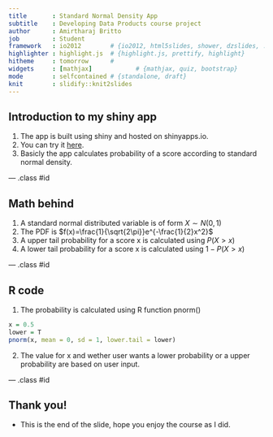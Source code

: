 ```yaml
---
title       : Standard Normal Density App
subtitle    : Developing Data Products course project
author      : Amirtharaj Britto
job         : Student
framework   : io2012        # {io2012, html5slides, shower, dzslides, ...}
highlighter : highlight.js  # {highlight.js, prettify, highlight}
hitheme     : tomorrow      # 
widgets     : [mathjax]            # {mathjax, quiz, bootstrap}
mode        : selfcontained # {standalone, draft}
knit        : slidify::knit2slides
---
```


## Introduction to my shiny app

1. The app is built using shiny and hosted on shinyapps.io.
2. You can try it [here][1].
3. Basicly the app calculates probability of a score according to standard normal density.

[1]: https://ryancheung.shinyapps.io/Project "My shiny app"

--- .class #id 

## Math behind

1. A standard normal distributed variable is of form $X\sim N(0,1)$
2. The PDF is $f(x)=\frac{1}{\sqrt{2\pi}}e^{-\frac{1}{2}x^2}$
3. A upper tail probability for a score x is calculated using $P(X>x)$ 
4. A lower tail probability for a score x is calculated using $1-P(X>x)$ 

--- .class #id 

## R code

1. The probability is calculated using R function pnorm()
```r
x = 0.5
lower = T
pnorm(x, mean = 0, sd = 1, lower.tail = lower)
```
2. The value for x and wether user wants a lower probability or a upper probability are based on user input.

--- .class #id 

## Thank you!
* This is the end of the slide, hope you enjoy the course as I did. 



